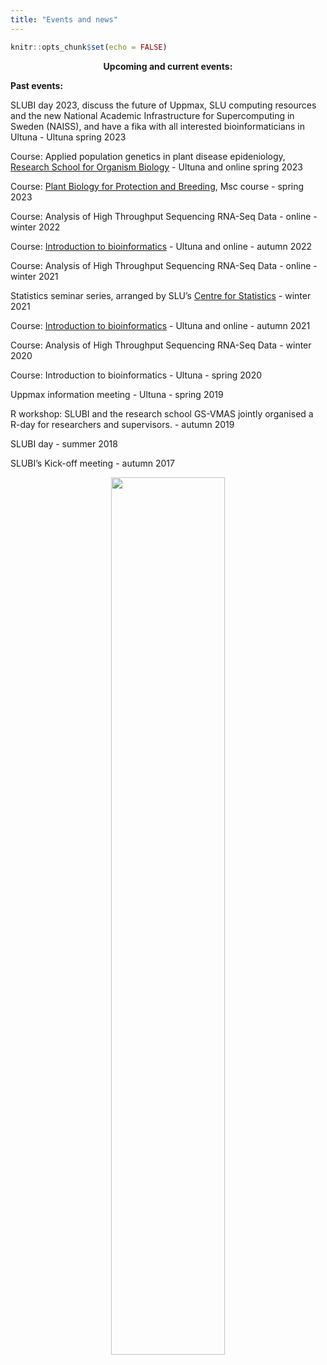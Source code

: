 ```yaml
---
title: "Events and news"
---
```


```r
knitr::opts_chunk$set(echo = FALSE)
```

<center>


**Upcoming and current events:**

</center>

**Past events:**

SLUBI day 2023, discuss the future of Uppmax, SLU computing resources and the new National Academic Infrastructure for Supercomputing in Sweden (NAISS), and have a fika with all interested bioinformaticians in Ultuna - Ultuna spring 2023

Course: Applied population genetics in plant disease epideniology, [Research School for Organism Biology](https://www.slu.se/en/graduate-schools/organism-biology/)  - Ultuna and online spring 2023

Course: [Plant Biology for Protection and Breeding](https://www.slu.se/en/education/programmes-courses/course/BI1296/30092.2122/Plant-Biology-for-Breeding-and-Protection/), Msc course - spring 2023

Course: Analysis of High Throughput Sequencing RNA-Seq Data - online - winter 2022

Course: [Introduction to bioinformatics](https://personalkurser.slu.se/kurser/kurs.cfm?KursID=PVS0141&oid=10) - Ultuna and online - autumn 2022

Course: Analysis of High Throughput Sequencing RNA-Seq Data - online - winter 2021

Statistics seminar series, arranged by SLU's [Centre for Statistics](https://www.slu.se/en/Collaborative-Centres-and-Projects/centreforstatistics/) - winter 2021

Course: [Introduction to bioinformatics](https://personalkurser.slu.se/kurser/kurs.cfm?KursID=PVS0141&oid=10) - Ultuna and online - autumn 2021

Course: Analysis of High Throughput Sequencing RNA-Seq Data - winter 2020

Course: Introduction to bioinformatics - Ultuna - spring 2020

Uppmax information meeting - Ultuna -  spring 2019

R workshop: SLUBI and the research school GS-VMAS jointly organised a R-day for researchers and supervisors. - autumn 2019

SLUBI day - summer 2018

SLUBI’s Kick-off meeting - autumn 2017




<center>
![](images/group_pic.jpeg){#id .class width=60%}